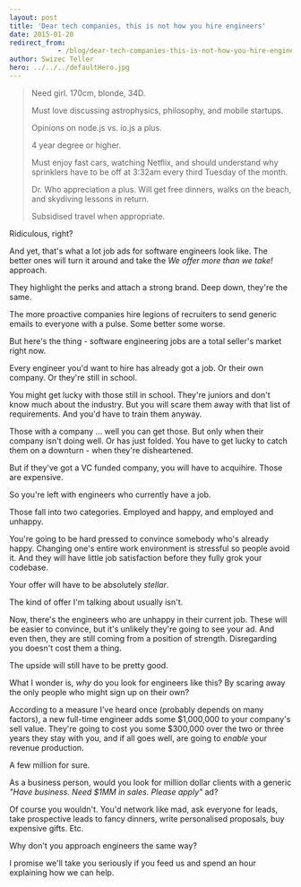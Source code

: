 ```yaml
---
layout: post
title: 'Dear tech companies, this is not how you hire engineers'
date: 2015-01-20
redirect_from: 
            - /blog/dear-tech-companies-this-is-not-how-you-hire-engineers/swizec/6643
author: Swizec Teller
hero: ../../../defaultHero.jpg
---
```

> Need girl. 170cm, blonde, 34D.
>
>
>
> Must love discussing astrophysics, philosophy, and mobile startups.
>
>
>
> Opinions on node.js vs. io.js a plus.
>
>
>
> 4 year degree or higher.
>
>
>
> Must enjoy fast cars, watching Netflix, and should understand why sprinklers have to be off at 3:32am every third Tuesday of the month.
>
>
>
> Dr. Who appreciation a plus. Will get free dinners, walks on the beach, and skydiving lessons in return.
>
>
>
> Subsidised travel when appropriate.

Ridiculous, right?



And yet, that's what a lot job ads for software engineers look like. The better ones will turn it around and take the _We offer more than we take!_ approach.



They highlight the perks and attach a strong brand. Deep down, they're the same.



The more proactive companies hire legions of recruiters to send generic emails to everyone with a pulse. Some better some worse.



But here's the thing - software engineering jobs are a total seller's market right now.



Every engineer you'd want to hire has already got a job. Or their own company. Or they're still in school.



You might get lucky with those still in school. They're juniors and don't know much about the industry. But you will scare them away with that list of requirements. And you'd have to train them anyway.



Those with a company ... well you can get those. But only when their company isn't doing well. Or has just folded. You have to get lucky to catch them on a downturn - when they're disheartened.



But if they've got a VC funded company, you will have to acquihire. Those are expensive.



So you're left with engineers who currently have a job.



Those fall into two categories. Employed and happy, and employed and unhappy.



You're going to be hard pressed to convince somebody who's already happy. Changing one's entire work environment is stressful so people avoid it. And they will have little job satisfaction before they fully grok your codebase.



Your offer will have to be absolutely _stellar_.



The kind of offer I'm talking about usually isn't.



Now, there's the engineers who are unhappy in their current job. These will be easier to convince, but it's unlikely they're going to see your ad. And even then, they are still coming from a position of strength. Disregarding you doesn't cost them a thing.



The upside will still have to be pretty good.



What I wonder is, _why_ do you look for engineers like this? By scaring away the only people who might sign up on their own?



According to a measure I've heard once (probably depends on many factors), a new full-time engineer adds some $1,000,000 to your company's sell value. They're going to cost you some $300,000 over the two or three years they stay with you, and if all goes well, are going to _enable_ your revenue production.



A few million for sure.



As a business person, would you look for million dollar clients with a generic _"Have business. Need $1MM in sales. Please apply"_ ad?



Of course you wouldn't. You'd network like mad, ask everyone for leads, take prospective leads to fancy dinners, write personalised proposals, buy expensive gifts. Etc.



Why don't you approach engineers the same way?



I promise we'll take you seriously if you feed us and spend an hour explaining how we can help.